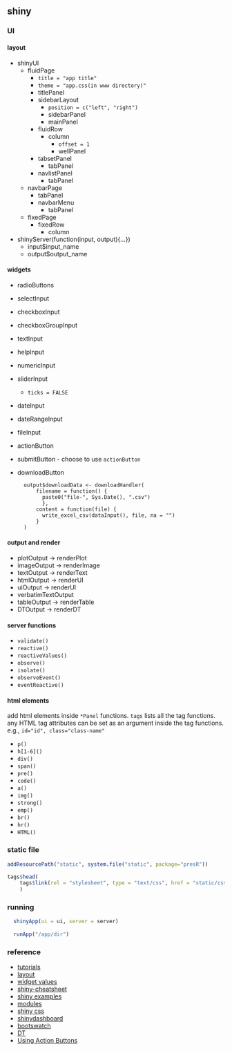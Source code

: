 ## shiny

### UI

#### layout

* shinyUI
    * fluidPage
        * `title = "app title"`
        * `theme = "app.css(in www directory)"`
        * titlePanel
        * sidebarLayout
            * `position = c("left", "right")`
            * sidebarPanel
            * mainPanel
        * fluidRow
            * column
                * `offset = 1`
                * wellPanel
        * tabsetPanel
            * tabPanel
        * navlistPanel
            * tabPanel
    * navbarPage
        * tabPanel
        * navbarMenu
            * tabPanel
    * fixedPage
        * fixedRow
            * column

* shinyServer(function(input, output){...})
    * input$input_name
    * output$output_name
        
#### widgets

* radioButtons
* selectInput
* checkboxInput
* checkboxGroupInput
* textInput
* helpInput
* numericInput
* sliderInput
    * `ticks = FALSE`
* dateInput
* dateRangeInput
* fileInput
* actionButton
* submitButton - choose to use `actionButton`
* downloadButton


        output$downloadData <- downloadHandler(
            filename = function() {
              paste0("file-", Sys.Date(), ".csv")
              },
            content = function(file) {
              write_excel_csv(dataInput(), file, na = "")
            }
        )
    
#### output and render

* plotOutput -> renderPlot
* imageOutput -> renderImage
* textOutput -> renderText
* htmlOutput -> renderUI
* uiOutput -> renderUI
* verbatimTextOutput
* tableOutput -> renderTable
* DTOutput -> renderDT

#### server functions

* `validate()`
* `reactive()`
* `reactiveValues()`
* `observe()`
* `isolate()`
* `observeEvent()`
* `eventReactive()`

#### html elements

add html elements inside `*Panel` functions. `tags` lists all the tag functions. any HTML tag attributes can be set as an argument inside the tag functions. e.g., `id="id", class="class-name"`

* `p()`
* `h[1-6]()`
* `div()`
* `span()`
* `pre()`
* `code()`
* `a()`
* `img()`
* `strong()`
* `emp()`
* `br()`
* `hr()`
* `HTML()`

### static file

```r
addResourcePath("static", system.file("static", package="presR"))

tags$head(
    tags$link(rel = "stylesheet", type = "text/css", href = "static/css/presr.css")
    )
```

### running

```r
  shinyApp(ui = ui, server = server)
  
  runApp("/app/dir")
```

### reference

* [tutorials](https://shiny.rstudio.com/tutorial/sss)
* [layout](https://shiny.rstudio.com/articles/layout-guide.html)
* [widget values](http://shiny.rstudio.com/gallery/widget-gallery.html)
* [shiny-cheatsheet](https://shiny.rstudio.com/images/shiny-cheatsheet.pdf)
* [shiny examples](https://github.com/rstudio/shiny-examples)
* [modules](https://shiny.rstudio.com/articles/modules.html)
* [shiny css](https://shiny.rstudio.com/articles/css.html)
* [shinydashboard](https://rstudio.github.io/shinydashboard/)
* [bootswatch](https://bootswatch.com/)
* [DT](https://rstudio.github.io/DT/)
* [Using Action Buttons](https://shiny.rstudio.com/articles/action-buttons.html)
